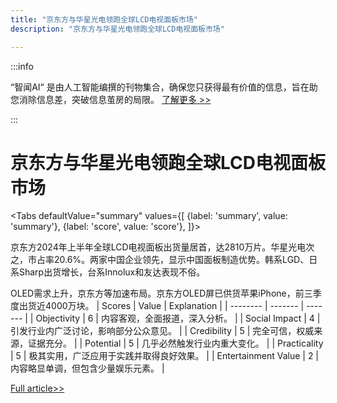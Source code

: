 ```yaml
---
title: "京东方与华星光电领跑全球LCD电视面板市场"
description: "京东方与华星光电领跑全球LCD电视面板市场"

---
```



:::info

“智闻AI“ 是由人工智能编撰的刊物集合，确保您只获得最有价值的信息，旨在助您消除信息差，突破信息茧房的局限。  [了解更多 >>](/)

:::

# 京东方与华星光电领跑全球LCD电视面板市场


<Tabs
	defaultValue="summary"
	values={[
	{label: 'summary', value: 'summary'},
	{label: 'score', value: 'score'},
]}>
<TabItem value="summary">


京东方2024年上半年全球LCD电视面板出货量居首，达2810万片。华星光电次之，市占率20.6%。两家中国企业领先，显示中国面板制造优势。韩系LGD、日系Sharp出货增长，台系Innolux和友达表现不俗。

OLED需求上升，京东方等加速布局。京东方OLED屏已供货苹果iPhone，前三季度出货近4000万块。
</TabItem>
<TabItem value="score">
	| Scores     | Value   | Explanation |
	| -------- | ------- | ------- |
	| Objectivity  | 6    | 内容客观，全面报道，深入分析。    |
	| Social Impact | 4     | 引发行业内广泛讨论，影响部分公众意见。    |
	| Credibility    | 5    | 完全可信，权威来源，证据充分。    |
	| Potential    | 5    | 几乎必然触发行业内重大变化。    |
	| Practicality    | 5    | 极其实用，广泛应用于实践并取得良好效果。    |
	| Entertainment Value    | 2    | 内容略显单调，但包含少量娱乐元素。    |
</TabItem>
</Tabs>

[Full article>>](https://readhub.cn/topic/8bufxlBIA1K)
